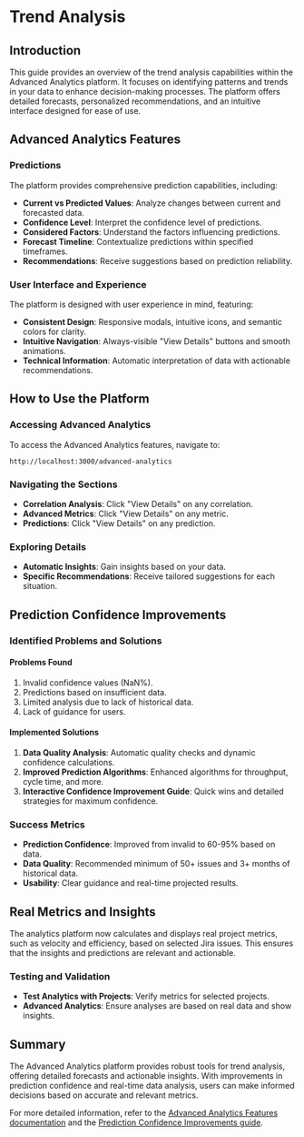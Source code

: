 # Trend Analysis

## Introduction

This guide provides an overview of the trend analysis capabilities within the Advanced Analytics platform. It focuses on identifying patterns and trends in your data to enhance decision-making processes. The platform offers detailed forecasts, personalized recommendations, and an intuitive interface designed for ease of use.

## Advanced Analytics Features

### Predictions

The platform provides comprehensive prediction capabilities, including:

- **Current vs Predicted Values**: Analyze changes between current and forecasted data.
- **Confidence Level**: Interpret the confidence level of predictions.
- **Considered Factors**: Understand the factors influencing predictions.
- **Forecast Timeline**: Contextualize predictions within specified timeframes.
- **Recommendations**: Receive suggestions based on prediction reliability.

### User Interface and Experience

The platform is designed with user experience in mind, featuring:

- **Consistent Design**: Responsive modals, intuitive icons, and semantic colors for clarity.
- **Intuitive Navigation**: Always-visible "View Details" buttons and smooth animations.
- **Technical Information**: Automatic interpretation of data with actionable recommendations.

## How to Use the Platform

### Accessing Advanced Analytics

To access the Advanced Analytics features, navigate to:

```
http://localhost:3000/advanced-analytics
```

### Navigating the Sections

- **Correlation Analysis**: Click "View Details" on any correlation.
- **Advanced Metrics**: Click "View Details" on any metric.
- **Predictions**: Click "View Details" on any prediction.

### Exploring Details

- **Automatic Insights**: Gain insights based on your data.
- **Specific Recommendations**: Receive tailored suggestions for each situation.

## Prediction Confidence Improvements

### Identified Problems and Solutions

#### Problems Found

1. Invalid confidence values (NaN%).
2. Predictions based on insufficient data.
3. Limited analysis due to lack of historical data.
4. Lack of guidance for users.

#### Implemented Solutions

1. **Data Quality Analysis**: Automatic quality checks and dynamic confidence calculations.
2. **Improved Prediction Algorithms**: Enhanced algorithms for throughput, cycle time, and more.
3. **Interactive Confidence Improvement Guide**: Quick wins and detailed strategies for maximum confidence.

### Success Metrics

- **Prediction Confidence**: Improved from invalid to 60-95% based on data.
- **Data Quality**: Recommended minimum of 50+ issues and 3+ months of historical data.
- **Usability**: Clear guidance and real-time projected results.

## Real Metrics and Insights

The analytics platform now calculates and displays real project metrics, such as velocity and efficiency, based on selected Jira issues. This ensures that the insights and predictions are relevant and actionable.

### Testing and Validation

- **Test Analytics with Projects**: Verify metrics for selected projects.
- **Advanced Analytics**: Ensure analyses are based on real data and show insights.

## Summary

The Advanced Analytics platform provides robust tools for trend analysis, offering detailed forecasts and actionable insights. With improvements in prediction confidence and real-time data analysis, users can make informed decisions based on accurate and relevant metrics.

For more detailed information, refer to the [Advanced Analytics Features documentation](/gitdocai-data/organization/org-3b5b9a00-5655-4c1f-96df-503f2619fb1c/repositories/jira-dash/ADVANCED_ANALYTICS_FEATURES.md) and the [Prediction Confidence Improvements guide](/gitdocai-data/organization/org-3b5b9a00-5655-4c1f-96df-503f2619fb1c/repositories/jira-dash/PREDICTION_CONFIDENCE_IMPROVEMENTS.md).
